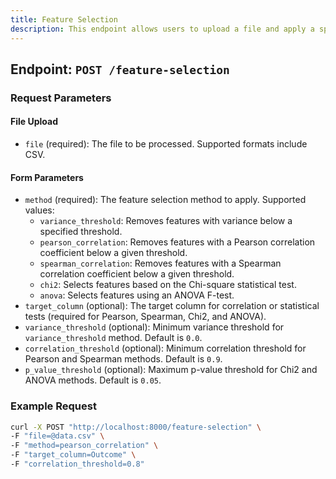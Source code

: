 ---
title: Feature Selection
description: This endpoint allows users to upload a file and apply a specified feature selection method to reduce the number of features based on variance, correlations, or statistical tests.
---

## Endpoint: `POST /feature-selection`

### Request Parameters

#### File Upload
- `file` (required): The file to be processed. Supported formats include CSV.


#### Form Parameters
- `method` (required): The feature selection method to apply. Supported values:
  - `variance_threshold`: Removes features with variance below a specified threshold.
  - `pearson_correlation`: Removes features with a Pearson correlation coefficient below a given threshold.
  - `spearman_correlation`: Removes features with a Spearman correlation coefficient below a given threshold.
  - `chi2`: Selects features based on the Chi-square statistical test.
  - `anova`: Selects features using an ANOVA F-test.
- `target_column` (optional): The target column for correlation or statistical tests (required for Pearson, Spearman, Chi2, and ANOVA).
- `variance_threshold` (optional): Minimum variance threshold for `variance_threshold` method. Default is `0.0`.
- `correlation_threshold` (optional): Minimum correlation threshold for Pearson and Spearman methods. Default is `0.9`.
- `p_value_threshold` (optional): Maximum p-value threshold for Chi2 and ANOVA methods. Default is `0.05`.
### Example Request

```bash
curl -X POST "http://localhost:8000/feature-selection" \
-F "file=@data.csv" \
-F "method=pearson_correlation" \
-F "target_column=Outcome" \
-F "correlation_threshold=0.8"
```

